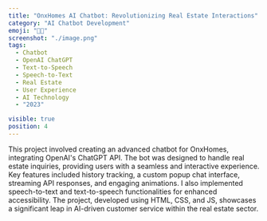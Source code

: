 ```yaml
---
title: "OnxHomes AI Chatbot: Revolutionizing Real Estate Interactions"
category: "AI Chatbot Development"
emoji: "🤖💬"
screenshot: "./image.png"
tags:
  - Chatbot
  - OpenAI ChatGPT
  - Text-to-Speech
  - Speech-to-Text
  - Real Estate
  - User Experience
  - AI Technology
  - "2023"

visible: true
position: 4
---
```


This project involved creating an advanced chatbot for OnxHomes, integrating OpenAI's ChatGPT API. The bot was designed to handle real estate inquiries, providing users with a seamless and interactive experience. Key features included history tracking, a custom popup chat interface, streaming API responses, and engaging animations. I also implemented speech-to-text and text-to-speech functionalities for enhanced accessibility. The project, developed using HTML, CSS, and JS, showcases a significant leap in AI-driven customer service within the real estate sector.
